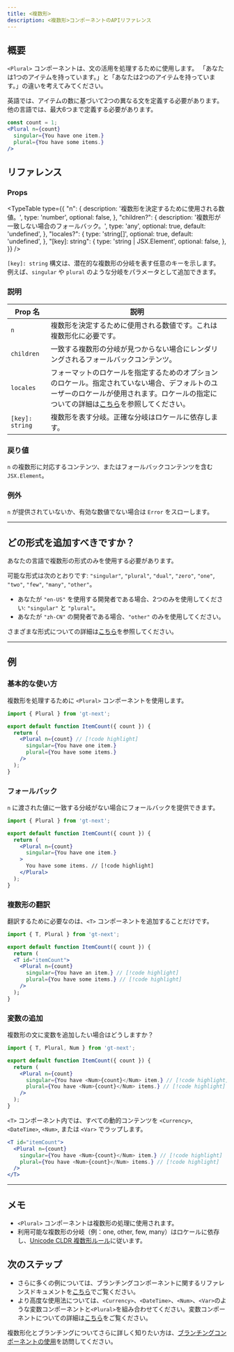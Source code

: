 ```yaml
---
title: <複数形>
description: <複数形>コンポーネントのAPIリファレンス
---
```


## 概要

`<Plural>` コンポーネントは、文の活用を処理するために使用します。
「あなたは1つのアイテムを持っています。」と「あなたは2つのアイテムを持っています。」の違いを考えてみてください。

英語では、アイテムの数に基づいて2つの異なる文を定義する必要があります。
他の言語では、最大6つまで定義する必要があります。

```jsx
const count = 1;
<Plural n={count}
  singular={You have one item.}
  plural={You have some items.}
/>
```

## リファレンス

### Props

<TypeTable
  type={{
    "n": {
      description: '複数形を決定するために使用される数値。',
      type: 'number',
      optional: false,
    },
    "children?": {
      description: '複数形が一致しない場合のフォールバック。',
      type: 'any',
      optional: true,
      default: 'undefined',
    },
    "locales?": {
      type: 'string[]',
      optional: true,
      default: 'undefined',
    },
    "[key]: string": {
      type: 'string | JSX.Element',
      optional: false,
    },
  }}
/>

`[key]: string` 構文は、潜在的な複数形の分岐を表す任意のキーを示します。
例えば、`singular` や `plural` のような分岐をパラメータとして追加できます。

### 説明
| Prop 名 | 説明 |
|-----------|-------------|
| `n` | 複数形を決定するために使用される数値です。これは複数形化に必要です。 |
| `children` | 一致する複数形の分岐が見つからない場合にレンダリングされるフォールバックコンテンツ。 |
| `locales`   | フォーマットのロケールを指定するためのオプションのロケール。指定されていない場合、デフォルトのユーザーのロケールが使用されます。ロケールの指定についての詳細は[こちら](https://developer.mozilla.org/en-US/docs/Web/JavaScript/Reference/Global_Objects/Intl#locales_argument)を参照してください。                                            |
| `[key]: string` | 複数形を表す分岐。正確な分岐はロケールに依存します。 |


### 戻り値

`n` の複数形に対応するコンテンツ、またはフォールバックコンテンツを含む `JSX.Element`。

### 例外

`n` が提供されていないか、有効な数値でない場合は `Error` をスローします。

---

## どの形式を追加すべきですか？

あなたの言語で複数形の形式のみを使用する必要があります。

可能な形式は次のとおりです: `"singular"`, `"plural"`, `"dual"`, `"zero"`, `"one"`, `"two"`, `"few"`, `"many"`, `"other"`。

 * あなたが `"en-US"` を使用する開発者である場合、2つのみを使用してください: `"singular"` と `"plural"`。
 * あなたが `"zh-CN"` の開発者である場合、`"other"` のみを使用してください。

さまざまな形式についての詳細は[こちら](https://cldr.unicode.org/index/cldr-spec/plural-rules)を参照してください。

---

## 例

### 基本的な使い方
複数形を処理するために `<Plural>` コンポーネントを使用します。

```jsx title="BasicExample.jsx" copy
import { Plural } from 'gt-next';

export default function ItemCount({ count }) {
  return (
    <Plural n={count} // [!code highlight]
      singular={You have one item.}
      plural={You have some items.}
    />
  );
}
```

### フォールバック
`n` に渡された値に一致する分岐がない場合にフォールバックを提供できます。

```jsx title="FallbackExample.jsx" copy
import { Plural } from 'gt-next';

export default function ItemCount({ count }) {
  return (
    <Plural n={count}
      singular={You have one item.}
    >
      You have some items. // [!code highlight]
    </Plural>
  );
}
```

### 複数形の翻訳
翻訳するために必要なのは、`<T>` コンポーネントを追加することだけです。

```jsx title="PluralExample.jsx" copy
import { T, Plural } from 'gt-next';

export default function ItemCount({ count }) {
  return (
  <T id="itemCount">
    <Plural n={count}
      singular={You have an item.} // [!code highlight]
      plural={You have some items.} // [!code highlight]
    />
  );
}
```

### 変数の追加
複数形の文に変数を追加したい場合はどうしますか？

```jsx title="PluralExample.jsx" copy
import { T, Plural, Num } from 'gt-next';

export default function ItemCount({ count }) {
  return (
    <Plural n={count}
      singular={You have <Num>{count}</Num> item.} // [!code highlight]
      plural={You have <Num>{count}</Num> items.} // [!code highlight]
    />
  );
}
```

`<T>` コンポーネント内では、すべての動的コンテンツを `<Currency>`, `<DateTime>`, `<Num>`, または `<Var>` でラップします。
```jsx
<T id="itemCount">
  <Plural n={count}
    singular={You have <Num>{count}</Num> item.} // [!code highlight]
    plural={You have <Num>{count}</Num> items.} // [!code highlight]
  />
</T>
```

---

## メモ
 * `<Plural>` コンポーネントは複数形の処理に使用されます。
 * 利用可能な複数形の分岐（例：one, other, few, many）はロケールに依存し、[Unicode CLDR 複数形ルール](https://cldr.unicode.org/index/cldr-spec/plural-rules)に従います。

## 次のステップ
 * さらに多くの例については、ブランチングコンポーネントに関するリファレンスドキュメントを[こちら](/docs/next/reference/using-branching-components)でご覧ください。
 * より高度な使用法については、`<Currency>`、`<DateTime>`、`<Num>`、`<Var>`のような変数コンポーネントと`<Plural>`を組み合わせてください。変数コンポーネントについての詳細は[こちら](/docs/next/reference/using-variable-components)をご覧ください。

複数形化とブランチングについてさらに詳しく知りたい方は、[ブランチングコンポーネントの使用](/docs/next/reference/using-branching-components)を訪問してください。